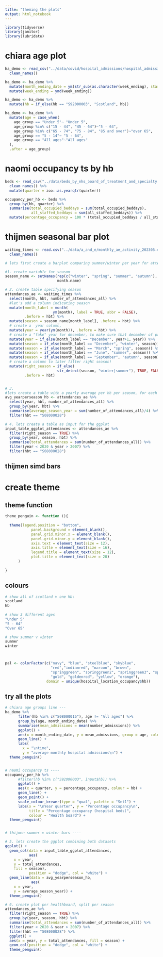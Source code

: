 ```yaml
---
title: "theming the plots"
output: html_notebook
---
```


```r
library(tidyverse)
library(janitor)
library(lubridate)
```

# chiara age plot

```r
ha_demo <- read_csv("../data/covid/hospital_admissions/hospital_admissions_hb_agesex_20230706.csv") %>% 
  clean_names()

ha_demo <- ha_demo %>% 
  mutate(month_ending_date = ym(str_sub(as.character(week_ending), start = 1, end = 6)), .after = week_ending) %>% 
  mutate(week_ending = ymd(week_ending)) 

ha_demo <- ha_demo %>% 
  mutate(hb = if_else(hb == "S92000003", "Scotland", hb)) 

ha_demo <- ha_demo %>% 
  mutate(age = case_when(
    age_group == "Under 5"~ "Under 5",
    age_group %in% c("15 - 44", "45 - 64")~"5 - 64",
    age_group %in% c("65 - 74", "75 - 84", "85 and over")~"over 65",
    age_group == "5 - 14"~ "5 - 64",
    age_group == "All ages"~"All ages" 
  ), 
  .after = age_group)
```

# naomi occupancy ts by hb

```r
beds <- read_csv("../data/beds_by_nhs_board_of_treatment_and_specialty.csv") %>% 
  clean_names() %>% 
  mutate(quarter = zoo::as.yearqtr(quarter))

occupancy_per_hb <- beds %>% 
  group_by(hb, quarter) %>% 
  summarise(total_occupied_beddays = sum(total_occupied_beddays),
            all_staffed_beddays = sum(all_staffed_beddays)) %>% 
  mutate(percentage_occupancy = 100 * (total_occupied_beddays / all_staffed_beddays))
```


# thijmen seasonal bar plot

```r
waiting_times <- read.csv("../data/a_and_e/monthly_ae_activity_202305.csv") %>% 
  clean_names()

# lets first create a barplot comparing summer/winter per year for attendances

#1. create variable for season
season_name <- setNames(rep(c("winter", "spring", "summer", "autumn"), each = 3),
                        month.name)

# 2. create table specifying season
attendances_ae <- waiting_times %>% 
  select(month, hbt, number_of_attendances_all) %>% 
  #let's add a column indicating season
  mutate(month_label = month(
                      ym(month), label = TRUE, abbr = FALSE), 
         .before = hbt) %>% 
  mutate(season = season_name[month_label], .before = hbt) %>% 
  # create a  year column, 
  mutate(year = year(ym(month)), .before = hbt) %>% 
  # create a "fake" year for december, to make sure that december of previous year falls in next year for correct grouping
  mutate(year = if_else(month_label == "December", year+1, year)) %>% 
  mutate(season = if_else(month_label == "December", "winter", season)) %>%  
  mutate(season = if_else(month_label == "March", "spring", season)) %>% 
  mutate(season = if_else(month_label == "June", "summer", season)) %>% 
  mutate(season = if_else(month_label == "September", "autumn", season)) %>% 
  # create a column to later filter right season!
  mutate(right_season = if_else(
                        str_detect(season, "winter|summer"), TRUE, FALSE),
         .before = hbt) 


# 3.
#lets create a table with a yearly average per hb per season, for each year:
avg_yearperseason_hb <- attendances_ae %>% 
  select(year, hbt, number_of_attendances_all) %>% 
  group_by(year, hbt) %>% 
  summarise(average_season_year = sum(number_of_attendances_all)/4) %>% 
  filter(hbt == "S08000028")

# 4. lets create a table as input for the ggplot
input_table_ggplot_attendances <- attendances_ae %>% 
  filter(right_season == TRUE) %>% 
  group_by(year, season, hbt) %>% 
  summarise(total_attendances = sum(number_of_attendances_all)) %>%
  filter(year < 2020 & year > 2007) %>% 
  filter(hbt == "S08000028")
```

## thijmen simd bars


# create theme

## theme function

```r
theme_penguin <- function (){
  
  theme(legend.position = "bottom",
            panel.background = element_blank(),
            panel.grid.minor.x = element_blank(),
            panel.grid.minor.y = element_blank(),
            axis.text = element_text(size = 12),
            axis.title = element_text(size = 16),
            legend.title = element_text(size = 12),
            plot.title = element_text(size = 20)
      )
  
}

```

## colours

```r
# show all of scotland v one hb:
scotland
hb
  
# show 3 different ages
"Under 5"
"5 - 64"
"Over 65"

# show summer v winter
summer
winter



pal <- colorFactor(c("navy", "blue", "steelblue", "skyblue",
                     "red","indianred", "maroon", "brown",
                     "springgreen", "springgreen2", "springgreen3", "springgreen4",
                     "gold", "goldenrod", "yellow", "orange"),
                   domain = unique(hospital_location_occupancy$hb))
```


## try all the plots

```r

# chiara age groups line ---
ha_demo %>% 
      filter(hb %in% c("S08000015"), age != "All ages") %>%
      group_by(age, month_ending_date) %>% 
      summarise(mean_admissions = mean(number_admissions)) %>% 
      ggplot() +
      aes(x = month_ending_date, y = mean_admissions, group = age, colour = age) +
      geom_line() +
      labs(
        x = "\ntime",
        y = "average monthly hospital admissions\n") +
  theme_penguin()


# naomi occupancy ts ----
occupancy_per_hb %>% 
      #filter(hb %in% c("S92000003", input$hb)) %>% 
      ggplot() +
      aes(x = quarter, y = percentage_occupancy, colour = hb) +
      geom_line() +
      geom_point() +
      scale_colour_brewer(type = "qual", palette = "Set1") +
      labs(x = "\nYear quarter", y = "Percentage occupancy\n",
           title = "Percentage occupancy (hospital beds)",
           colour = "Health board") +
  theme_penguin()


# thijmen summer v winter bars ----

# 5. lets create the ggplot combining both datasets
ggplot() +
  geom_col(data = input_table_ggplot_attendances, 
           aes(
    x = year, 
    y = total_attendances, 
    fill = season),
           position = "dodge", col = "white") +
  geom_line(data = avg_yearperseason_hb, 
            aes(
    x = year, 
    y = average_season_year)) +
  theme_penguin()

# 6. create plot per healthboard, split per season
attendances_ae %>% 
  filter(right_season == TRUE) %>% 
  group_by(year, season, hbt) %>% 
  summarise(total_attendances = sum(number_of_attendances_all)) %>%
  filter(year < 2020 & year > 2007) %>% 
  filter(hbt == "S08000028") %>% 
  ggplot() +
  aes(x = year, y = total_attendances, fill = season) +
  geom_col(position = "dodge", col = "white") +
  theme_penguin()
```






